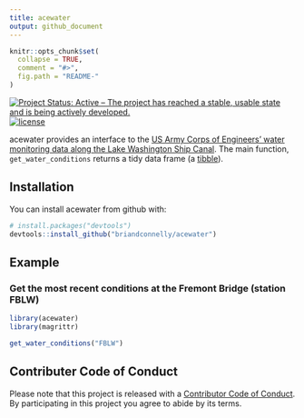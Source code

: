 ```yaml
---
title: acewater
output: github_document
---
```


<!-- README.md is generated from README.Rmd. Please edit that file -->

```r
knitr::opts_chunk$set(
  collapse = TRUE,
  comment = "#>",
  fig.path = "README-"
)
```

[![Project Status: Active – The project has reached a stable, usable state and is being actively developed.](http://www.repostatus.org/badges/latest/active.svg)](http://www.repostatus.org/#active)
[![license](https://img.shields.io/github/license/mashape/apistatus.svg)]()

acewater provides an interface to the [US Army Corps of Engineers' water monitoring data along the Lake Washington Ship Canal](http://www.nwd-wc.usace.army.mil/nws/hh/www/index.html).
The main function, `get_water_conditions` returns a tidy data frame (a [tibble](http://tibble.tidyverse.org)).

## Installation

You can install acewater from github with:

```r
# install.packages("devtools")
devtools::install_github("briandconnelly/acewater")
```

## Example

### Get the most recent conditions at the Fremont Bridge (station FBLW)

```r
library(acewater)
library(magrittr)

get_water_conditions("FBLW")
```

## Contributer Code of Conduct

Please note that this project is released with a [Contributor Code of Conduct](CONDUCT.md).
By participating in this project you agree to abide by its terms.

